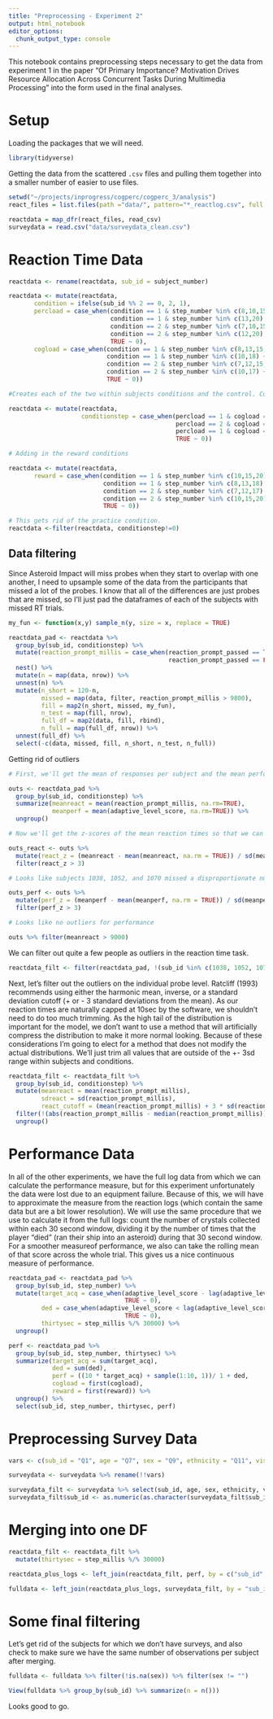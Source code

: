 ```yaml
---
title: "Preprocessing - Experiment 2"
output: html_notebook
editor_options: 
  chunk_output_type: console
---
```


This notebook contains preprocessing steps necessary to get the data from experiment 1 in the paper "Of Primary Importance? Motivation Drives Resource Allocation Across Concurrent Tasks During Multimedia Processing" into the form used in the final analyses.

# Setup
Loading the packages that we will need.

```r
library(tidyverse)
```

Getting the data from the scattered `.csv` files and pulling them together into a smaller number of easier to use files.  

```r

setwd("~/projects/inprogress/cogperc/cogperc_3/analysis")
react_files = list.files(path ="data/", pattern="*_reactlog.csv", full.names = TRUE)

reactdata = map_dfr(react_files, read_csv)
surveydata = read.csv("data/surveydata_clean.csv")

```

# Reaction Time Data

```r

reactdata <- rename(reactdata, sub_id = subject_number)

reactdata <- mutate(reactdata,
       condition = ifelse(sub_id %% 2 == 0, 2, 1),
       percload = case_when(condition == 1 & step_number %in% c(8,10,15,18) ~ 1,
                            condition == 1 & step_number %in% c(13,20) ~ 2,
                            condition == 2 & step_number %in% c(7,10,15,17) ~ 1,
                            condition == 2 & step_number %in% c(12,20) ~ 2,
                            TRUE ~ 0),
       cogload = case_when(condition == 1 & step_number %in% c(8,13,15,20) ~ 1,
                           condition == 1 & step_number %in% c(10,18) ~ 2,
                           condition == 2 & step_number %in% c(7,12,15,20) ~ 1,
                           condition == 2 & step_number %in% c(10,17) ~ 2, 
                           TRUE ~ 0))

#Creates each of the two within subjects conditions and the control. Control  = 1, percload = 2, cogload = 3

reactdata <- mutate(reactdata,
                    conditionstep = case_when(percload == 1 & cogload == 1 ~ 1,
                                              percload == 2 & cogload == 1 ~ 2,
                                              percload == 1 & cogload == 2 ~ 3,
                                              TRUE ~ 0))

# Adding in the reward conditions 

reactdata <- mutate(reactdata,
       reward = case_when(condition == 1 & step_number %in% c(10,15,20) ~ 1,
                          condition == 1 & step_number %in% c(8,13,18) ~ 2,
                          condition == 2 & step_number %in% c(7,12,17) ~ 1,
                          condition == 2 & step_number %in% c(10,15,20) ~ 2, 
                          TRUE ~ 0))

# This gets rid of the practice condition.
reactdata <-filter(reactdata, conditionstep!=0)

```

## Data filtering

Since Asteroid Impact will miss probes when they start to overlap with one another, I need to upsample some of the data from the participants that missed a lot of the probes. I know that all of the differences are just probes that are missed, so I'll just pad the dataframes of each of the subjects with missed RT trials.  

```r

my_fun <- function(x,y) sample_n(y, size = x, replace = TRUE)

reactdata_pad <- reactdata %>% 
  group_by(sub_id, conditionstep) %>% 
  mutate(reaction_prompt_millis = case_when(reaction_prompt_passed == TRUE ~ reaction_prompt_millis,
                                            reaction_prompt_passed == FALSE ~ 10000)) %>%
  nest() %>%
  mutate(n = map(data, nrow)) %>%
  unnest(n) %>%
  mutate(n_short = 120-n,
         missed = map(data, filter, reaction_prompt_millis > 9800),
         fill = map2(n_short, missed, my_fun),
         n_test = map(fill, nrow),
         full_df = map2(data, fill, rbind),
         n_full = map(full_df, nrow)) %>% 
  unnest(full_df) %>%
  select(-c(data, missed, fill, n_short, n_test, n_full))

```

Getting rid of outliers

```r
# First, we'll get the mean of responses per subject and the mean performance per subject

outs <- reactdata_pad %>% 
  group_by(sub_id, conditionstep) %>% 
  summarize(meanreact = mean(reaction_prompt_millis, na.rm=TRUE), 
            meanperf = mean(adaptive_level_score, na.rm=TRUE)) %>%
  ungroup()

# Now we'll get the z-scores of the mean reaction times so that we can filter those > 3

outs_react <- outs %>%
  mutate(react_z = (meanreact - mean(meanreact, na.rm = TRUE)) / sd(meanreact)) %>%
  filter(react_z > 3)

# Looks like subjects 1038, 1052, and 1070 missed a disproportionate number of STRTs

outs_perf <- outs %>%
  mutate(perf_z = (meanperf - mean(meanperf, na.rm = TRUE)) / sd(meanperf)) %>%
  filter(perf_z > 3)

# Looks like no outliers for performance

outs %>% filter(meanreact > 9000)

```

We can filter out quite a few people as outliers in the reaction time task.

```r
reactdata_filt <- filter(reactdata_pad, !(sub_id %in% c(1038, 1052, 1070, 1102, 1063, 1040)))
```

Next, let's filter out the outliers on the individual probe level. Ratcliff (1993) recommends using either the harmonic mean, inverse, or a standard deviation cutoff (+ or - 3 standard deviations from the mean). As our reaction times are naturally capped at 10sec by the software, we shouldn't need to do too much trimming. As the high tail of the distribution is important for the model, we don't want to use a method that will artificially compress the distribution to make it more normal looking. Because of these considerations I'm going to elect for a method that does not modify the actual distributions. We'll just trim all values that are outside of the +- 3sd range within subjects and conditions.

```r

reactdata_filt <- reactdata_filt %>% 
  group_by(sub_id, conditionstep) %>% 
  mutate(meanreact = mean(reaction_prompt_millis), 
         sdreact = sd(reaction_prompt_millis), 
         react_cutoff = (mean(reaction_prompt_millis) + 3 * sd(reaction_prompt_millis))) %>%
  filter(!(abs(reaction_prompt_millis - median(reaction_prompt_millis)) > 3*sd(reaction_prompt_millis))) %>%
  ungroup()

```

# Performance Data

In all of the other experiments, we have the full log data from which we can calculate the performance measure, but for this experiment unfortunately the data were lost due to an equipment failure. Because of this, we will have to approximate the measure from the reaction logs (which contain the same data but are a bit lower resolution). We will use the same procedure that we use to calculate it from the full logs: count the number of crystals collected within each 30 second window, dividing it by the number of times that the player "died" (ran their ship into an asteroid) during that 30 second window. For a smoother measureof performance, we also can take the rolling mean of that score across the whole trial. This gives us a nice continuous measure of performance. 


```r
reactdata_pad <- reactdata_pad %>% 
  group_by(sub_id, step_number) %>%
  mutate(target_acq = case_when(adaptive_level_score - lag(adaptive_level_score) >= .2 ~ 1, 
                                TRUE ~ 0),
         ded = case_when(adaptive_level_score < lag(adaptive_level_score) ~ 1, 
                                TRUE ~ 0),
         thirtysec = step_millis %/% 30000) %>%
  ungroup()

perf <- reactdata_pad %>%
  group_by(sub_id, step_number, thirtysec) %>%
  summarize(target_acq = sum(target_acq),
            ded = sum(ded),
            perf = ((10 * target_acq) + sample(1:10, 1))/ 1 + ded,
            cogload = first(cogload),
            reward = first(reward)) %>%
  ungroup() %>%
  select(sub_id, step_number, thirtysec, perf)

```

# Preprocessing Survey Data

```r
vars <- c(sub_id = "Q1", age = "Q7", sex = "Q9", ethnicity = "Q11", vision = "Q56", handedness = "Q57", vg_skill = "Q70_1")

surveydata <- surveydata %>% rename(!!vars)

surveydata_filt <- surveydata %>% select(sub_id, age, sex, ethnicity, vision, handedness, vg_skill) %>% slice(3:n())
surveydata_filt$sub_id <- as.numeric(as.character(surveydata_filt$sub_id))
```

# Merging into one DF

```r
reactdata_filt <- reactdata_filt %>% 
  mutate(thirtysec = step_millis %/% 30000)

reactdata_plus_logs <- left_join(reactdata_filt, perf, by = c("sub_id", "step_number", "thirtysec"))

fulldata <- left_join(reactdata_plus_logs, surveydata_filt, by = "sub_id")
```

# Some final filtering

Let's get rid of the subjects for which we don't have surveys, and also check to make sure we have the same number of observations per subject after merging.

```r
fulldata <- fulldata %>% filter(!is.na(sex)) %>% filter(sex != "")

View(fulldata %>% group_by(sub_id) %>% summarize(n = n()))

```

Looks good to go.
